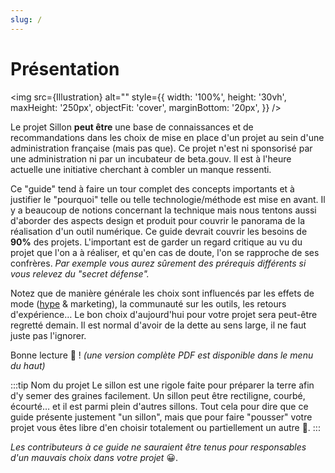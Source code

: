 ```yaml
---
slug: /
---
```



# Présentation

<img
  src={Illustration}
  alt=""
  style={{
    width: '100%',
    height: '30vh',
    maxHeight: '250px',
    objectFit: 'cover',
    marginBottom: '20px',
  }}
/>

Le projet Sillon **peut être** une base de connaissances et de recommandations dans les choix de mise en place d'un projet au sein d'une administration française (mais pas que). Ce projet n'est ni sponsorisé par une administration ni par un incubateur de beta.gouv. Il est à l'heure actuelle une initiative cherchant à combler un manque ressenti.

Ce "guide" tend à faire un tour complet des concepts importants et à justifier le "pourquoi" telle ou telle technologie/méthode est mise en avant. Il y a beaucoup de notions concernant la technique mais nous tentons aussi d'aborder des aspects design et produit pour couvrir le panorama de la réalisation d'un outil numérique. Ce guide devrait couvrir les besoins de **90%** des projets. L'important est de garder un regard critique au vu du projet que l'on a à réaliser, et qu'en cas de doute, l'on se rapproche de ses confrères. _Par exemple vous aurez sûrement des prérequis différents si vous relevez du "secret défense"._

Notez que de manière générale les choix sont influencés par les effets de mode ([hype](https://fr.wiktionary.org/wiki/hype) & marketing), la communauté sur les outils, les retours d'expérience… Le bon choix d'aujourd'hui pour votre projet sera peut-être regretté demain. Il est normal d'avoir de la dette au sens large, il ne faut juste pas l'ignorer.

Bonne lecture 🙂 ! _(une version complète PDF est disponible dans le menu du haut)_

:::tip Nom du projet
Le sillon est une rigole faite pour préparer la terre afin d'y semer des graines facilement. Un sillon peut être rectiligne, courbé, écourté… et il est parmi plein d'autres sillons. Tout cela pour dire que ce guide présente justement "un sillon", mais que pour faire "pousser" votre projet vous êtes libre d'en choisir totalement ou partiellement un autre 🌱.
:::

_Les contributeurs à ce guide ne sauraient être tenus pour responsables d'un mauvais choix dans votre projet_ 😀.
